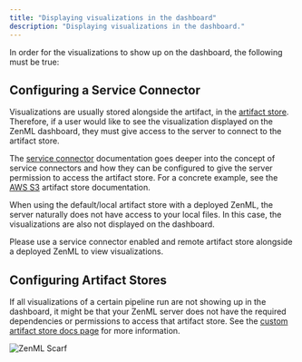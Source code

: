 ```yaml
---
title: "Displaying visualizations in the dashboard"
description: "Displaying visualizations in the dashboard."
---
```


In order for the visualizations to show up on the dashboard, the following must be true:

## Configuring a Service Connector

Visualizations are usually stored alongside the artifact, in the [artifact store](/stack-components/artifact-stores). Therefore, if a user would like to see the visualization displayed on the ZenML dashboard, they must give access to the server to connect to the artifact store.

The [service connector](/how-to/auth-management) documentation goes deeper into the concept of service connectors and how they can be configured to give the server permission to access the artifact store. For a concrete example, see the [AWS S3](/stack-components/artifact-stores/s3) artifact store documentation.

When using the default/local artifact store with a deployed ZenML, the server naturally does not have access to your local files. In this case, the visualizations are also not displayed on the dashboard.

Please use a service connector enabled and remote artifact store alongside a deployed ZenML to view visualizations.

## Configuring Artifact Stores

If all visualizations of a certain pipeline run are not showing up in the dashboard, it might be that your ZenML server does not have the required dependencies or permissions to access that artifact store. See the [custom artifact store docs page](/stack-components/artifact-stores/custom#enabling-artifact-visualizations-with-custom-artifact-stores) for more information.

![ZenML Scarf](/images/how-to/visualize-artifacts)